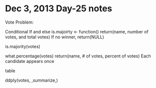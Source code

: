 Dec 3, 2013 Day-25 notes
========================================================

Vote Problem:

Conditional
  If and else
  is.majoirty <- function()
  return(name, number of votes, and total votes)
    If no winner, return(NULL)

is.majority(votes)

what.percentage(votes)
return(name, # of votes, percent of votes)
Each candidate appears once

table

ddply(votes, ,summarize,)





